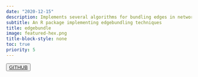 ```yaml
---
date: "2020-12-15"
description: Implements several algorithms for bundling edges in networks and flow and metro map layouts. This includes force directed edge bundling, a flow algorithm based on Steiner trees and a multicriteria optimization method for metro map layouts.
subtitle: An R package implementing edgebundling techniques
title: edgebundle
image: featured-hex.png
title-block-style: none
toc: true
priority: 5
---
```


<button type="button" class="btn btn-outline-success"><a href="https://github.com/schochastics/edgebundle">GITHUB</a></button>

